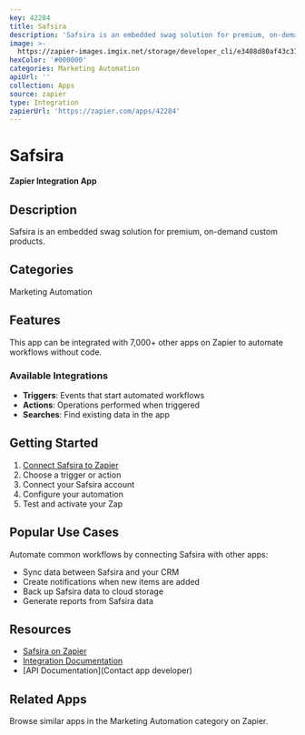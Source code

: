 ```yaml
---
key: 42284
title: Safsira
description: 'Safsira is an embedded swag solution for premium, on-demand custom products.'
image: >-
  https://zapier-images.imgix.net/storage/developer_cli/e3408d80af43c3122b0340950ac52323.png?auto=format%2Ccompress&ixlib=python-3.0.0&q=50
hexColor: '#000000'
categories: Marketing Automation
apiUrl: ''
collection: Apps
source: zapier
type: Integration
zapierUrl: 'https://zapier.com/apps/42284'
---
```

# Safsira

**Zapier Integration App**

## Description

Safsira is an embedded swag solution for premium, on-demand custom products.

## Categories

Marketing Automation

## Features

This app can be integrated with 7,000+ other apps on Zapier to automate workflows without code.

### Available Integrations

- **Triggers**: Events that start automated workflows
- **Actions**: Operations performed when triggered
- **Searches**: Find existing data in the app

## Getting Started

1. [Connect Safsira to Zapier](https://zapier.com/apps/42284)
2. Choose a trigger or action
3. Connect your Safsira account
4. Configure your automation
5. Test and activate your Zap

## Popular Use Cases

Automate common workflows by connecting Safsira with other apps:

- Sync data between Safsira and your CRM
- Create notifications when new items are added
- Back up Safsira data to cloud storage
- Generate reports from Safsira data

## Resources

- [Safsira on Zapier](https://zapier.com/apps/42284)
- [Integration Documentation](https://zapier.com/apps/42284/integrations)
- [API Documentation](Contact app developer)

## Related Apps

Browse similar apps in the Marketing Automation category on Zapier.
